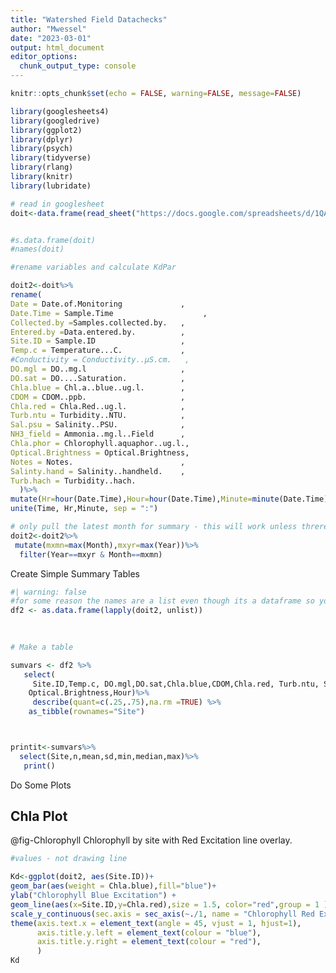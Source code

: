 ```yaml
---
title: "Watershed Field Datachecks"
author: "Mwessel"
date: "2023-03-01"
output: html_document
editor_options:
  chunk_output_type: console
---
```



```r
knitr::opts_chunk$set(echo = FALSE, warning=FALSE, message=FALSE)
```


```r

library(googlesheets4)
library(googledrive)
library(ggplot2)
library(dplyr)
library(psych)
library(tidyverse)
library(rlang)
library(knitr)
library(lubridate)

# read in googlesheet
doit<-data.frame(read_sheet("https://docs.google.com/spreadsheets/d/1QA9c1yXKe87fepSy2IrKXdG5lwptLW3lu7fKk-ahDsc/edit?usp=sharing"))


#s.data.frame(doit)
#names(doit)

#rename variables and calculate KdPar

doit2<-doit%>%
rename(
Date = Date.of.Monitoring             ,
Date.Time = Sample.Time                    , 
Collected.by =Samples.collected.by.   , 
Entered.by =Data.entered.by.          , 
Site.ID = Sample.ID                   , 
Temp.c = Temperature...C.             , 
#Conductivity = Conductivity..µS.cm.   , 
DO.mgl = DO..mg.l                     , 
DO.sat = DO....Saturation.            , 
Chla.blue = Chl.a..blue..ug.l.        , 
CDOM = CDOM..ppb.                     , 
Chla.red = Chla.Red..ug.l.            , 
Turb.ntu = Turbidity..NTU.            , 
Sal.psu = Salinity..PSU.              , 
NH3_field = Ammonia..mg.l..Field      , 
Chla.phor = Chlorophyll.aquaphor..ug.l.,
Optical.Brightness = Optical.Brightness,
Notes = Notes.                        , 
Salinty.hand = Salinity..handheld.    , 
Turb.hach = Turbidity..hach.            
  )%>%
mutate(Hr=hour(Date.Time),Hour=hour(Date.Time),Minute=minute(Date.Time),Month=month(Date),Year=year(Date))%>%
unite(Time, Hr,Minute, sep = ":")  

# only pull the latest month for summary - this will work unless threre is a sampling event that crosses a month
doit2<-doit2%>%
 mutate(mxmn=max(Month),mxyr=max(Year))%>%
  filter(Year==mxyr & Month==mxmn)

```




Create Simple Summary Tables


```r

#| warning: false
#for some reason the names are a list even though its a dataframe so you have to unlist it;
df2 <- as.data.frame(lapply(doit2, unlist))
 
 

# Make a table

sumvars <- df2 %>%
   select(
     Site.ID,Temp.c, DO.mgl,DO.sat,Chla.blue,CDOM,Chla.red, Turb.ntu, Sal.psu,NH3_field, Chla.phor,
    Optical.Brightness,Hour)%>%
     describe(quant=c(.25,.75),na.rm =TRUE) %>%
    as_tibble(rownames="Site")



printit<-sumvars%>%
  select(Site,n,mean,sd,min,median,max)%>%
   print()

```



Do Some Plots

## Chla Plot

@fig-Chlorophyll Chlorophyll by site with Red Excitation line overlay.


```r

#values - not drawing line

Kd<-ggplot(doit2, aes(Site.ID))+
geom_bar(aes(weight = Chla.blue),fill="blue")+
ylab("Chlorophyll Blue Excitation") +
geom_line(aes(x=Site.ID,y=Chla.red),size = 1.5, color="red",group = 1 ) +
scale_y_continuous(sec.axis = sec_axis(~./1, name = "Chlorophyll Red Excitation")) +
theme(axis.text.x = element_text(angle = 45, vjust = 1, hjust=1),
      axis.title.y.left = element_text(colour = "blue"),
      axis.title.y.right = element_text(colour = "red"),
      )
Kd


```


